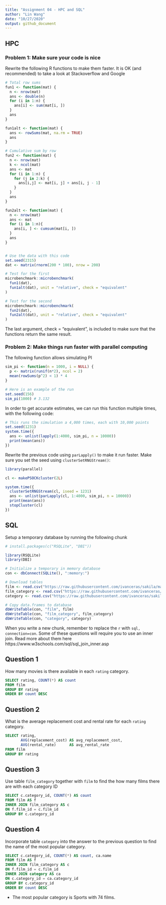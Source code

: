 ```yaml
---
title: "Assignment 04 - HPC and SQL"
author: "Lin Wang"
date: "10/27/2020"
output: github_document
---
```


## HPC

### Problem  1: Make sure your code is nice
Rewrite the following R functions to make them faster. It is OK (and recommended) to take a look at Stackoverflow and Google

```r
# Total row sums
fun1 <- function(mat) {
  n <- nrow(mat)
  ans <- double(n) 
  for (i in 1:n) {
    ans[i] <- sum(mat[i, ])
  }
  ans
}

fun1alt <- function(mat) {
  ans <- rowSums(mat, na.rm = TRUE)
  ans 
}

# Cumulative sum by row
fun2 <- function(mat) {
  n <- nrow(mat)
  k <- ncol(mat)
  ans <- mat
  for (i in 1:n) {
    for (j in 2:k) {
      ans[i,j] <- mat[i, j] + ans[i, j - 1]
    }
  }
  ans
}

fun2alt <- function(mat) {
  n <- nrow(mat)
  ans <- mat
  for (i in 1:n){
    ans[i, ] <- cumsum(mat[i, ])
  }
  ans
}


# Use the data with this code
set.seed(2315)
dat <- matrix(rnorm(200 * 100), nrow = 200)

# Test for the first
microbenchmark::microbenchmark(
  fun1(dat),
  fun1alt(dat), unit = "relative", check = "equivalent"
)

# Test for the second
microbenchmark::microbenchmark(
  fun2(dat),
  fun2alt(dat), unit = "relative", check = "equivalent"
)
```

The last argument, check = “equivalent”, is included to make sure that the functions return the same result.

### Problem 2: Make things run faster with parallel computing
The following function allows simulating PI

```r
sim_pi <- function(n = 1000, i = NULL) {
  p <- matrix(runif(n*2), ncol = 2)
  mean(rowSums(p^2) < 1) * 4
}

# Here is an example of the run
set.seed(156)
sim_pi(1000) # 3.132
```

In order to get accurate estimates, we can run this function multiple times, with the following code:

```r
# This runs the simulation a 4,000 times, each with 10,000 points
set.seed(1231)
system.time({
  ans <- unlist(lapply(1:4000, sim_pi, n = 10000))
  print(mean(ans))
})
```

Rewrite the previous code using `parLapply()` to make it run faster. Make sure you set the seed using `clusterSetRNGStream()`:

```r
library(parallel)

cl <- makePSOCKcluster(2L)

system.time({
  clusterSetRNGStream(cl, iseed = 1231)
  ans <- unlist(parLapply(cl, 1:4000, sim_pi, n = 10000))
  print(mean(ans))
  stopCluster(cl)
})
```

## SQL

Setup a temporary database by running the following chunk

```r
# install.packages(c("RSQLite", "DBI"))

library(RSQLite)
library(DBI)

# Initialize a temporary in memory database
con <- dbConnect(SQLite(), ":memory:")

# Download tables
film <- read.csv("https://raw.githubusercontent.com/ivanceras/sakila/master/csv-sakila-db/film.csv")
film_category <- read.csv("https://raw.githubusercontent.com/ivanceras/sakila/master/csv-sakila-db/film_category.csv")
category <- read.csv("https://raw.githubusercontent.com/ivanceras/sakila/master/csv-sakila-db/category.csv")

# Copy data.frames to database
dbWriteTable(con, "film", film)
dbWriteTable(con, "film_category", film_category)
dbWriteTable(con, "category", category)
```

When you write a new chunk, remember to replace the `r` with `sql, connection=con`. Some of these questions will require you to use an inner join. Read more about them here https://www.w3schools.com/sql/sql_join_inner.asp


## Question 1

How many movies is there available in each `rating` category.

```sql
SELECT rating, COUNT(*) AS count
FROM film
GROUP BY rating
ORDER BY count DESC
```

## Question 2

What is the average replacement cost and rental rate for each `rating` category.

```sql
SELECT rating,
       AVG(replacement_cost) AS avg_replacement_cost,
       AVG(rental_rate)      AS avg_rental_rate
FROM film
GROUP BY rating
``` 

## Question 3

Use table `film_category` together with `film` to find the how many films there are with each category ID 

```sql
SELECT c.category_id, COUNT(*) AS count
FROM film AS f
INNER JOIN film_category AS c
ON f.film_id = c.film_id
GROUP BY c.category_id
```

## Question 4

Incorporate table `category` into the answer to the previous question to find the name of the most popular category.

```sql
SELECT c.category_id, COUNT(*) AS count, ca.name
FROM film AS f
INNER JOIN film_category AS c
ON f.film_id = c.film_id
INNER JOIN category AS ca
ON c.category_id = ca.category_id
GROUP BY c.category_id
ORDER BY count DESC
```

- The most popular category is Sports with 74 films.

